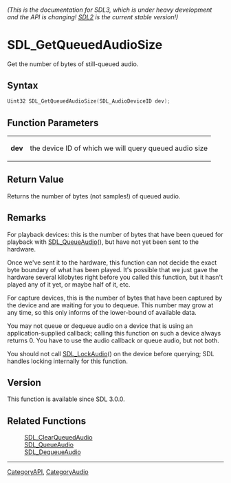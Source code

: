 ====== (This is the documentation for SDL3, which is under heavy development and the API is changing! [https://wiki.libsdl.org/ SDL2] is the current stable version!) ======
= SDL_GetQueuedAudioSize =

Get the number of bytes of still-queued audio.

== Syntax ==

<syntaxhighlight lang='c'>
Uint32 SDL_GetQueuedAudioSize(SDL_AudioDeviceID dev);
</syntaxhighlight>

== Function Parameters ==

{|
|'''dev'''
|the device ID of which we will query queued audio size
|}

== Return Value ==

Returns the number of bytes (not samples!) of queued audio.

== Remarks ==

For playback devices: this is the number of bytes that have been queued for
playback with [[SDL_QueueAudio]](), but have not yet been sent to the
hardware.

Once we've sent it to the hardware, this function can not decide the exact
byte boundary of what has been played. It's possible that we just gave the
hardware several kilobytes right before you called this function, but it
hasn't played any of it yet, or maybe half of it, etc.

For capture devices, this is the number of bytes that have been captured by
the device and are waiting for you to dequeue. This number may grow at any
time, so this only informs of the lower-bound of available data.

You may not queue or dequeue audio on a device that is using an
application-supplied callback; calling this function on such a device
always returns 0. You have to use the audio callback or queue audio, but
not both.

You should not call [[SDL_LockAudio]]() on the device before querying; SDL
handles locking internally for this function.

== Version ==

This function is available since SDL 3.0.0.

== Related Functions ==

:[[SDL_ClearQueuedAudio]]
:[[SDL_QueueAudio]]
:[[SDL_DequeueAudio]]

----
[[CategoryAPI]], [[CategoryAudio]]


